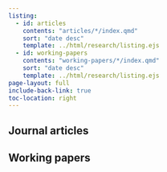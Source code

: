 ```yaml
---
listing:
  - id: articles
    contents: "articles/*/index.qmd"
    sort: "date desc"
    template: ../html/research/listing.ejs
  - id: working-papers
    contents: "working-papers/*/index.qmd"
    sort: "date desc"
    template: ../html/research/listing.ejs
page-layout: full
include-back-link: true
toc-location: right
---
```


## Journal articles

:::{#articles}
:::


## Working papers

:::{#working-papers}
:::
